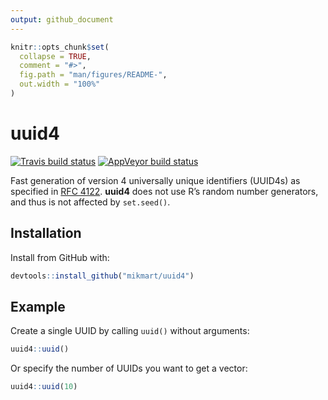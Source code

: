 ```yaml
---
output: github_document
---
```


<!-- README.md is generated from README.Rmd. Please edit that file -->

```r
knitr::opts_chunk$set(
  collapse = TRUE,
  comment = "#>",
  fig.path = "man/figures/README-",
  out.width = "100%"
)
```
# uuid4

<!-- badges: start -->
[![Travis build status](https://travis-ci.org/mikmart/uuid4.svg?branch=master)](https://travis-ci.org/mikmart/uuid4)
[![AppVeyor build status](https://ci.appveyor.com/api/projects/status/github/mikmart/uuid4?branch=master&svg=true)](https://ci.appveyor.com/project/mikmart/uuid4)
<!-- badges: end -->

Fast generation of version 4 universally unique identifiers (UUID4s) as specified in [RFC 4122](https://tools.ietf.org/html/rfc4122). **uuid4** does not use R's random number generators, and thus is not affected by `set.seed()`.

## Installation

Install from GitHub with:

``` r
devtools::install_github("mikmart/uuid4")
```

## Example

Create a single UUID by calling `uuid()` without arguments:

```r
uuid4::uuid()
```

Or specify the number of UUIDs you want to get a vector:
```r
uuid4::uuid(10)
```
